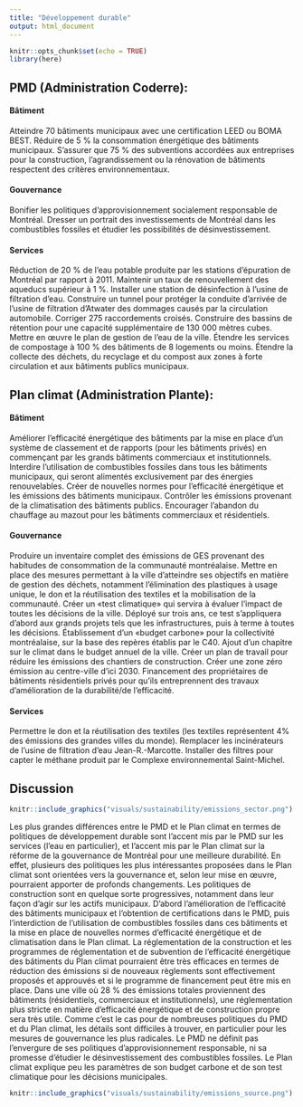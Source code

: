 ```yaml
---
title: "Développement durable"
output: html_document
---
```


```r
knitr::opts_chunk$set(echo = TRUE)
library(here)
```

## PMD (Administration Coderre): 

#### Bâtiment

Atteindre 70 bâtiments municipaux avec une certification LEED ou BOMA BEST. Réduire de 5 % la consommation énergétique des bâtiments municipaux. S'assurer que 75 % des subventions accordées aux entreprises pour la construction, l'agrandissement ou la rénovation de bâtiments respectent des critères environnementaux.

#### Gouvernance

Bonifier les politiques d'approvisionnement socialement responsable de Montréal. Dresser un portrait des investissements de Montréal dans les combustibles fossiles et étudier les possibilités de désinvestissement. 

#### Services

Réduction de 20 % de l'eau potable produite par les stations d'épuration de Montréal par rapport à 2011. Maintenir un taux de renouvellement des aqueducs supérieur à 1 %. Installer une station de désinfection à l'usine de filtration d'eau. Construire un tunnel pour protéger la conduite d'arrivée de l'usine de filtration d'Atwater des dommages causés par la circulation automobile. Corriger 275 raccordements croisés. Construire des bassins de rétention pour une capacité supplémentaire de 130 000 mètres cubes. Mettre en œuvre le plan de gestion de l'eau de la ville. Étendre les services de compostage à 100 % des bâtiments de 8 logements ou moins. Étendre la collecte des déchets, du recyclage et du compost aux zones à forte circulation et aux bâtiments publics municipaux. 

## Plan climat (Administration Plante): 

#### Bâtiment

Améliorer l'efficacité énergétique des bâtiments par la mise en place d'un système de classement et de rapports (pour les bâtiments privés) en commençant par les grands bâtiments commerciaux et institutionnels. Interdire l'utilisation de combustibles fossiles dans tous les bâtiments municipaux, qui seront alimentés exclusivement par des énergies renouvelables. Créer de nouvelles normes pour l'efficacité énergétique et les émissions des bâtiments municipaux. Contrôler les émissions provenant de la climatisation des bâtiments publics. Encourager l'abandon du chauffage au mazout pour les bâtiments commerciaux et résidentiels.

#### Gouvernance

Produire un inventaire complet des émissions de GES provenant des habitudes de consommation de la communauté montréalaise. Mettre en place des mesures permettant à la ville d'atteindre ses objectifs en matière de gestion des déchets, notamment l'élimination des plastiques à usage unique, le don et la réutilisation des textiles et la mobilisation de la communauté. Créer un «test climatique» qui servira à évaluer l'impact de toutes les décisions de la ville. Déployé sur trois ans, ce test s'appliquera d'abord aux grands projets tels que les infrastructures, puis à terme à toutes les décisions. Établissement d'un «budget carbone» pour la collectivité montréalaise, sur la base des repères établis par le C40. Ajout d'un chapitre sur le climat dans le budget annuel de la ville. Créer un plan de travail pour réduire les émissions des chantiers de construction. Créer une zone zéro émission au centre-ville d'ici 2030. Financement des propriétaires de bâtiments résidentiels privés pour qu'ils entreprennent des travaux d'amélioration de la durabilité/de l'efficacité.  

#### Services

Permettre le don et la réutilisation des textiles (les textiles représentent 4% des émissions des grandes villes du monde). Remplacer les incinérateurs de l'usine de filtration d'eau Jean-R.-Marcotte. Installer des filtres pour capter le méthane produit par le Complexe environnemental Saint-Michel.

## Discussion

```r
knitr::include_graphics("visuals/sustainability/emissions_sector.png")

```

Les plus grandes différences entre le PMD et le Plan climat en termes de politiques de développement durable sont l'accent mis par le PMD sur les services (l'eau en particulier), et l'accent mis par le Plan climat sur la réforme de la gouvernance de Montréal pour une meilleure durabilité. En effet, plusieurs des politiques les plus intéressantes proposées dans le Plan climat sont orientées vers la gouvernance et, selon leur mise en œuvre, pourraient apporter de profonds changements.  Les politiques de construction sont en quelque sorte progressives, notamment dans leur façon d'agir sur les actifs municipaux. D'abord l'amélioration de l'efficacité des bâtiments municipaux et l'obtention de certifications dans le PMD, puis l'interdiction de l'utilisation de combustibles fossiles dans ces bâtiments et la mise en place de nouvelles normes d'efficacité énergétique et de climatisation dans le Plan climat. La réglementation de la construction et les programmes de réglementation et de subvention de l'efficacité énergétique des bâtiments du Plan climat pourraient être très efficaces en termes de réduction des émissions si de nouveaux règlements sont effectivement proposés et approuvés et si le programme de financement peut être mis en place. Dans une ville où 28 % des émissions totales proviennent des bâtiments (résidentiels, commerciaux et institutionnels), une réglementation plus stricte en matière d'efficacité énergétique et de construction propre sera très utile. Comme c'est le cas pour de nombreuses politiques du PMD et du Plan climat, les détails sont difficiles à trouver, en particulier pour les mesures de gouvernance les plus radicales. Le PMD ne définit pas l'envergure de ses politiques d'approvisionnement responsable, ni sa promesse d'étudier le désinvestissement des combustibles fossiles. Le Plan climat explique peu les paramètres de son budget carbone et de son test climatique pour les décisions municipales.

```r
knitr::include_graphics("visuals/sustainability/emissions_source.png")

```